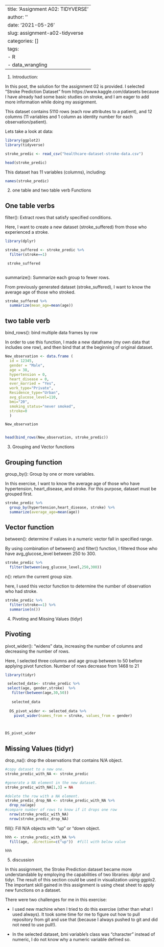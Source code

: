 ---
title: 'Assignment A02: TIDYVERSE'
author: ''
date: '2021-05-26'
slug: assignment-a02-tidyverse
categories: []
tags: 
  - R
  - data_wrangling
  ---

1. Introduction:

  In this post, the solution for the assignment 02 is provided. I selected "Stroke Prediction Dataset" from https://www.kaggle.com/datasets because I have already had some basic studies on stroke, and I am eager to add more information while doing my assignment.
  
  This dataset contains 5110 rows (each row attributes to a patient), and 12 columns (11 variables and 1 column as identity number for each observation/patient).
  
  Lets take a look at data:

```r

library(ggplot2)
library(tidyverse)

stroke_predic <- read_csv("healthcare-dataset-stroke-data.csv")

head(stroke_predic)

```

This dataset has 11 variables (columns), including:

```r

names(stroke_predic)

```



2. one table and two table verb Functions

## One table verbs

filter():    Extract rows that satisfy specified conditions.

Here, I want to create a new dataset (stroke_suffered) from those who experienced a stroke.

```r

library(dplyr)

stroke_suffered <- stroke_predic %>%
  filter(stroke==1)

 stroke_suffered
 
```

summarize():    Summarize each group to fewer rows.

From previously generated dataset (stroke_suffered), I want to know the average age of those who stroked.

```r

stroke_suffered %>%
  summarize(mean_age=mean(age))

```


## two table verb

bind_rows():    bind multiple data frames by row

In order to use this function, I made a new dataframe (my own data that includes one row), and then bind that at the beginning of original dataset.

```r

New_observation <- data.frame (
  id = 12345,
  gender = "Male",
  age = 38,
  hypertension = 0,
  heart_disease = 0,
  ever_married = "Yes",
  work_type="Private",
  Residence_type="Urban",
  avg_glucose_level=110,
  bmi="20",
  smoking_status="never smoked",
  stroke=0
  )

New_observation


head(bind_rows(New_observation, stroke_predic))

```



3. Grouping and Vector functions

## Grouping function

group_by():    Group by one or more variables.

In this exercise, I want to know the average age of those who have hypertension, heart_disease, and stroke. For this purpose, dataset must be grouped first.

```r

stroke_predic %>%
  group_by(hypertension,heart_disease, stroke) %>%
  summarize(average_age=mean(age))

```




## Vector function

between(): determine if values in a numeric vector fall in specified range.

By using combination of between() and filter() function, I filtered those who have avg_glucose_level between 250 to 300.

```r

stroke_predic %>%
  filter(between(avg_glucose_level,250,300))


```


n(): return the current group size.

here, I used this vector function to determine the number of observation who had stroke.


```r
stroke_predic %>%
  filter(stroke==1) %>%
  summarise(n())
```



4. Pivoting and Missing Values (tidyr)


## Pivoting

pivot_wider(): "widens" data, increasing the number of columns and decreasing the number of rows.

Here, I selected three columns and age group between  to 50 before applying pivot function. Number of rows decrease from 1468 to 21


```r

library(tidyr)

 selected_data<- stroke_predic %>%
 select(age, gender,stroke)  %>%
   filter(between(age,30,50))
   
   selected_data
   
  DS_pivot_wider <- selected_data %>%
    pivot_wider(names_from = stroke, values_from = gender)
 


DS_pivot_wider

```



## Missing Values (tidyr)

drop_na(): drop the observations that contains N/A object.

```r
#copy dataset to a new one.
stroke_predic_with_NA <- stroke_predic

#generate a NA element in the new dataset.
stroke_predic_with_NA[1,3] = NA

#delete the row with a NA element.
stroke_predic_drop_NA <- stroke_predic_with_NA %>%
  drop_na(age)
#compare number of rows to know if it drops one row
  nrow(stroke_predic_with_NA)
  nrow(stroke_predic_drop_NA)
```


fill(): Fill N/A objects with "up" or "down object.

```r
hhh <- stroke_predic_with_NA %>%  
  fill(age, .direction=c("up"))  #fill with below value

hhh
```



5. discussion

  In this assignment, the Stroke Prediction dataset became more understandable by employing the capabilities of two libraries: dplyr and tidyr. The result of this section could be used in visualization using ggplo2. The important skill gained in this assignment is using cheat sheet to apply new functions on a dataset. 
  
  There were two challenges for me in this exercise:
  
  - I used new machine when I tried to do this exercise (other than what I used always). It took some time for me to figure out how to pull repository from git and use that (because I always pushed to git and did not need to use pull!).
  
  - In the selected dataset, bmi variable's class was "character" instead of numeric, I do not know why a numeric variable defined so.